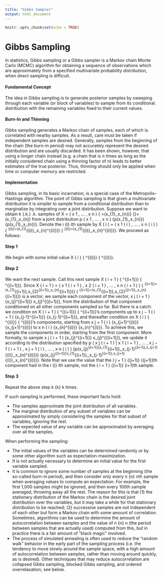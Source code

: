 ```yaml
---
title: "Gibbs Sampler"
output: html_document
---
```


```r
knitr::opts_chunk$set(echo = TRUE)
```


Gibbs Sampling
====================

In statistics, Gibbs sampling or a Gibbs sampler is a Markov chain Monte Carlo (MCMC) algorithm for obtaining a sequence of observations which are approximately from a specified multivariate probability distribution, when direct sampling is difficult.

#### Fundamental Concept
The idea in Gibbs sampling is to generate posterior samples by sweeping through each variable (or block of variables) to sample from its conditional. distribution with the remaining variables fixed to their current values.

#### Burn-In and Thinning

Gibbs sampling generates a Markov chain of samples, each of which is correlated with nearby samples. 
As a result, care must be taken if independent samples are desired. Generally, samples from the beginning of the chain (the burn-in period) may not accurately represent the desired distribution and are usually discarded. It has been shown, however, that using a longer chain instead (e.g. a chain that is n times as long as the initially considered chain using a thinning factor of n) leads to better estimates of the true posterior. 
Thus, thinning should only be applied when time or computer memory are restricted.

#### Implementation

Gibbs sampling, in its basic incarnation, is a special case of the Metropolis–Hastings algorithm. The point of Gibbs sampling is that given a multivariate distribution it is simpler to sample from a conditional distribution than to marginalize by integrating over a joint distribution. Suppose we want to obtain k {\displaystyle \left.k\right.} \left.k\right. samples of X = ( x 1 , … , x n ) {\displaystyle \mathbf {X} =(x_{1},\dots ,x_{n})} {\mathbf {X}}=(x_{1},\dots ,x_{n}) from a joint distribution p ( x 1 , … , x n ) {\displaystyle p(x_{1},\dots ,x_{n})} {\displaystyle p(x_{1},\dots ,x_{n})}. Denote the i {\displaystyle i} ith sample by X ( i ) = ( x 1 ( i ) , … , x n ( i ) ) {\displaystyle \mathbf {X} ^{(i)}=\left(x_{1}^{(i)},\dots ,x_{n}^{(i)}\right)} {\displaystyle \mathbf {X} ^{(i)}=\left(x_{1}^{(i)},\dots ,x_{n}^{(i)}\right)}. We proceed as follows:

#### Step 1    

We begin with some initial value X ( i ) {\displaystyle \mathbf {X} ^{(i)}} {\displaystyle \mathbf {X} ^{(i)}}.

#### Step 2    

We want the next sample. Call this next sample X ( i + 1 ) {\displaystyle \mathbf {X} ^{(i+1)}} {\displaystyle \mathbf {X} ^{(i+1)}}. Since X ( i + 1 ) = ( x 1 ( i + 1 ) , x 2 ( i + 1 ) , … , x n ( i + 1 ) ) {\displaystyle \mathbf {X} ^{(i+1)}=\left(x_{1}^{(i+1)},x_{2}^{(i+1)},\dots ,x_{n}^{(i+1)}\right)} {\displaystyle \mathbf {X} ^{(i+1)}=\left(x_{1}^{(i+1)},x_{2}^{(i+1)},\dots ,x_{n}^{(i+1)}\right)} is a vector, we sample each component of the vector, x j ( i + 1 ) {\displaystyle x_{j}^{(i+1)}} x_{j}^{{(i+1)}}, from the distribution of that component conditioned on all other components sampled so far. But there is a catch: we condition on X ( i + 1 ) {\displaystyle \mathbf {X} ^{(i+1)}} {\displaystyle \mathbf {X} ^{(i+1)}}'s components up to x j − 1 ( i + 1 ) {\displaystyle x_{j-1}^{(i+1)}} {\displaystyle x_{j-1}^{(i+1)}}, and thereafter condition on X ( i ) {\displaystyle \mathbf {X} ^{(i)}} {\displaystyle \mathbf {X} ^{(i)}}'s components, starting from x j + 1 ( i ) {\displaystyle x_{j+1}^{(i)}} {\displaystyle x_{j+1}^{(i)}} to x n ( i ) {\displaystyle x_{n}^{(i)}} {\displaystyle x_{n}^{(i)}}. To achieve this, we sample the components in order, starting from the first component. More formally, to sample x j ( i + 1 ) {\displaystyle x_{j}^{(i+1)}} x_{j}^{{(i+1)}}, we update it according to the distribution specified by p ( x j ( i + 1 ) | x 1 ( i + 1 ) , … , x j − 1 ( i + 1 ) , x j + 1 ( i ) , … , x n ( i ) ) {\displaystyle p\left(x_{j}^{(i+1)}|x_{1}^{(i+1)},\dots ,x_{j-1}^{(i+1)},x_{j+1}^{(i)},\dots ,x_{n}^{(i)}\right)} {\displaystyle p\left(x_{j}^{(i+1)}|x_{1}^{(i+1)},\dots ,x_{j-1}^{(i+1)},x_{j+1}^{(i)},\dots ,x_{n}^{(i)}\right)}. Note that we use the value that the ( j + 1 ) {\displaystyle (j+1)} {\displaystyle (j+1)}th component had in the i {\displaystyle i} ith sample, not the ( i + 1 ) {\displaystyle (i+1)} (i+1)th sample.

#### Step 3    

Repeat the above step k {\displaystyle k} k times.

If such sampling is performed, these important facts hold:

*    The samples approximate the joint distribution of all variables.
*    The marginal distribution of any subset of variables can be approximated by simply considering the samples for that subset of variables, ignoring the rest.
*    The expected value of any variable can be approximated by averaging over all the samples.

When performing the sampling:

*    The initial values of the variables can be determined randomly or by some other algorithm such as expectation-maximization.
*    It is not actually necessary to determine an initial value for the first variable sampled.
*    It is common to ignore some number of samples at the beginning (the so-called burn-in period), and then consider only every n {\displaystyle n} nth sample when averaging values to compute an expectation. For example, the first 1,000 samples might be ignored, and then every 100th sample averaged, throwing away all the rest. The reason for this is that (1) the stationary distribution of the Markov chain is the desired joint distribution over the variables, but it may take a while for that stationary distribution to be reached; (2) successive samples are not independent of each other but form a Markov chain with some amount of correlation. Sometimes, algorithms can be used to determine the amount of autocorrelation between samples and the value of n {\displaystyle n} n (the period between samples that are actually used) computed from this, but in practice there is a fair amount of "black magic" involved.
*    The process of simulated annealing is often used to reduce the "random walk" behavior in the early part of the sampling process (i.e. the tendency to move slowly around the sample space, with a high amount of autocorrelation between samples, rather than moving around quickly, as is desired). Other techniques that may reduce autocorrelation are collapsed Gibbs sampling, blocked Gibbs sampling, and ordered overrelaxation; see below.

